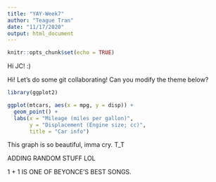 ```yaml
---
title: "YAY-Week7"
author: "Teague Tran"
date: "11/17/2020"
output: html_document
---
```


```r
knitr::opts_chunk$set(echo = TRUE)
```

Hi JC! :)

Hi! Let's do some git collaborating! Can you modify the theme below?

```r
library(ggplot2)

ggplot(mtcars, aes(x = mpg, y = disp)) +
  geom_point() + 
  labs(x = "Mileage (miles per gallon)",
       y = "Displacement (Engine size; cc)",
       title = "Car info")
```

This graph is so beautiful, imma cry. T_T

ADDING RANDOM STUFF LOL

1 + 1 IS ONE OF BEYONCE'S BEST SONGS. 




